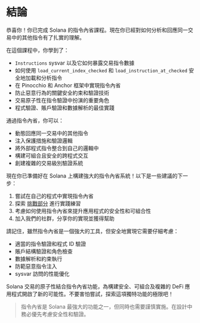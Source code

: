 
# 結論

恭喜你！你已完成 Solana 的指令內省課程。現在你已經對如何分析和回應同一交易中的其他指令有了扎實的理解。

<ArticleSection name="你所學到的內容" id="what-you-learned" level="h2" />

在這個課程中，你學到了：
- `Instructions` sysvar 以及它如何暴露交易指令數據
- 如何使用 `load_current_index_checked` 和 `load_instruction_at_checked` 安全地加載和分析指令
- 在 Pinocchio 和 Anchor 框架中實現指令內省
- 防止惡意行為的關鍵安全約束和驗證技術
- 交易原子性在指令驗證中扮演的重要角色
- 程式驗證、賬戶驗證和數據解析的最佳實踐

<ArticleSection name="關鍵能力" id="key-capabilities" level="h2" />

通過指令內省，你可以：
- 動態回應同一交易中的其他指令
- 注入保護措施和驗證邏輯
- 將外部程式指令整合到自己的邏輯中
- 構建可組合且安全的跨程式交互
- 創建複雜的交易級別驗證系統

<ArticleSection name="下一步" id="next-steps" level="h2" />

現在你已準備好在 Solana 上構建強大的指令內省系統！以下是一些建議的下一步：

1. 嘗試在自己的程式中實現指令內省
2. 探索 [挑戰部分](/zh-HK/challenges) 進行實踐練習
3. 考慮如何使用指令內省來提升應用程式的安全性和可組合性
4. 加入我們的社群，分享你的實現並獲得幫助

請記住，雖然指令內省是一個強大的工具，但安全地實現它需要仔細考慮：
- 適當的指令驗證和程式 ID 驗證
- 賬戶結構驗證和角色檢查
- 數據解析和約束執行
- 防範惡意指令注入
- sysvar 訪問的性能優化

Solana 交易的原子性結合指令內省功能，為構建安全、可組合及複雜的 DeFi 應用程式開啟了新的可能性。不要害怕嘗試，探索這項獨特功能的極限吧！

> 指令內省是 Solana 最強大的功能之一，但同時也需要謹慎實施。在設計中務必優先考慮安全性和驗證。
